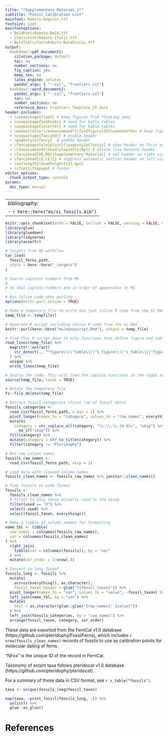 ```yaml
---
title: "*Supplementary Material 2*"
subtitle: "Fossil Calibration List"
mainfont: Roboto-Regular.ttf
fontsize: 11pt
mainfontoptions: 
  - BoldFont=Roboto-Bold.ttf
  - ItalicFont=Roboto-Italic.ttf
  - BoldItalicFont=Roboto-BoldItalic.ttf
output: 
  bookdown::pdf_document2:
    citation_package: default
    toc: no
    number_sections: no
    fig_caption: yes
    keep_tex: no
    latex_engine: xelatex
    pandoc_args: [ "--csl", "frontiers.csl"]
  bookdown::word_document2:
    pandoc_args: [ "--csl", "frontiers.csl"]
    toc: no
    number_sections: no
    reference_docx: Frontiers_Template_SI.docx
header-includes: 
  - \usepackage{float} # keep figures from floating away
  - \usepackage{booktabs} # need for kable tables
  - \usepackage{colortbl} # need for kable tables
  - \makeatletter\renewcommand*{\fps@figure}{H}\makeatother # keep figures from floating away
  - \usepackage{fancyhdr} # enable header
  - \pagestyle{fancy}  # enable header
  - \fancypagestyle{plain}{\pagestyle{fancy}} # show header on first page
  - \renewcommand{\headrulewidth}{0pt} # delete line beneath header
  - \fancyhead[RE,RO]{Supplementary Material} # add header on right side
  - \fancyhead[LO,LE]{} # suppress automatic section header on left side
  - \setlength{\headheight}{13.6pt}
  - \cfoot{\thepage} # footer
editor_options: 
  chunk_output_type: console
params:
  doc_type: manual
---
```


---
bibliography: 
- `r here::here("ms/si_fossils.bib")`
---

```r
knitr::opts_chunk$set(echo = FALSE, include = FALSE, warning = FALSE, message = FALSE, results = 'hide')
library(glue)
library(gluedown)
library(tidyverse)
library(assertr)
```

```r
# Targets from MS workflow
tar_load(
  fossil_ferns_path,
  store = here::here("_targets")
)
```

```r
# Source captions numbers from MS
# 
# So that caption numbers are in order of appearance in MS

# Run inline code when purling
options(knitr.purl.inline = TRUE)

# Make a temporary file to write out just inline R code from the SI Rmd
temp_file <- tempfile()

# Generate R script including inline R code from the ms Rmd
knitr::purl(here::here("ms/manuscript.Rmd"), output = temp_file)

# Trim this R script down to only functions that define figure and table captions
read_lines(temp_file) %>%
  magrittr::extract(
    str_detect(., "^figure\\(|^table\\(|^s_figure\\(|^s_table\\(|^figure_num\\(|^table_num\\(|^s_figure_num\\(|^s_table_num\\(")
  ) %>%
  unique %>%
  write_lines(temp_file)

# Source the code. This will load the caption functions in the right order.
source(temp_file, local = TRUE)

# Delete the temporary file
fs::file_delete(temp_file)
```

```r
# Extract fossil categories (first row of fossil data)
fossils_categories <-
  read_csv(fossil_ferns_path, n_max = 1) %>%
  pivot_longer(names_to = "category", values_to = "raw_names", everything()) %>%
  mutate(
    category = str_replace_all(category, "\\.\\.\\.[0-9]+", "skip") %>%
      na_if("skip")) %>%
  fill(category) %>%
  mutate(category = str_to_title(category)) %>%
  filter(category != "Pteridophy")

# Get raw column names
fossils_raw_names <-
  read_csv(fossil_ferns_path, skip = 1)

# Load data with cleaned column names
fossils_clean_names <- fossils_raw_names %>% janitor::clean_names()

# Tidy fossils in wide format
fossils <-
  fossils_clean_names %>%
  # Filter to only those actually used in the study
  filter(used == "X") %>%
  select(-used) %>%
  select(fossil_taxon, everything())

# Make a tibble of column namees for formatting
name_tbl <- tibble(
  raw_names = colnames(fossils_raw_names),
  var = colnames(fossils_clean_names)
) %>%
  right_join(
    tibble(var = colnames(fossils)), by = "var"
  ) %>%
  mutate(var_order = 1:nrow(.))

# Convert to long format
fossils_long <- fossils %>%
  mutate(
    across(everything(), as.character),
    fossil_taxon_header = glue("†{fossil_taxon}")) %>%
  pivot_longer(names_to = "var", values_to = "value", -fossil_taxon) %>%
  left_join(name_tbl, by = "var") %>%
  mutate(
    text = as.character(glue::glue("{raw_names}: {value}"))
  ) %>%
  left_join(fossils_categories, by = "raw_names") %>%
  arrange(fossil_taxon, category, var_order)
```

These data are exported from the FernCal v1.0 database (https://github.com/pteridophy/FossilFerns), which includes `r nrow(fossils_clean_names)` records of fossils to use as calibration points for molecular dating of ferns.

"NFos" is the unique ID of the record in FernCal.

Taxonomy of extant taxa follows pteridocat v1.0 database (https://github.com/pteridophy/pteridocat).

For a summary of these data in CSV format, see `r s_table("fossils")`.

\newpage

```r
taxa <- unique(fossils_long$fossil_taxon)

map(taxa, ~print_fossil(fossils_long, .)) %>%
  unlist() %>%
  glue::as_glue()
```

# References